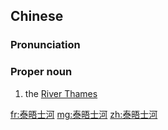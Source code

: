 ==Chinese==
{{zh-forms|type=31}}
{{wikipedia|泰晤士河|lang=zh}}

===Pronunciation===
{{zh-pron
|m=Tàiwùshì Hé
|c=taai3 ng6 si6 ho4
|cat=pn
}}

===Proper noun===
{{zh-proper noun}}

# the [[River Thames]]

{{zh-cat|Rivers}}

[[fr:泰晤士河]]
[[mg:泰晤士河]]
[[zh:泰晤士河]]